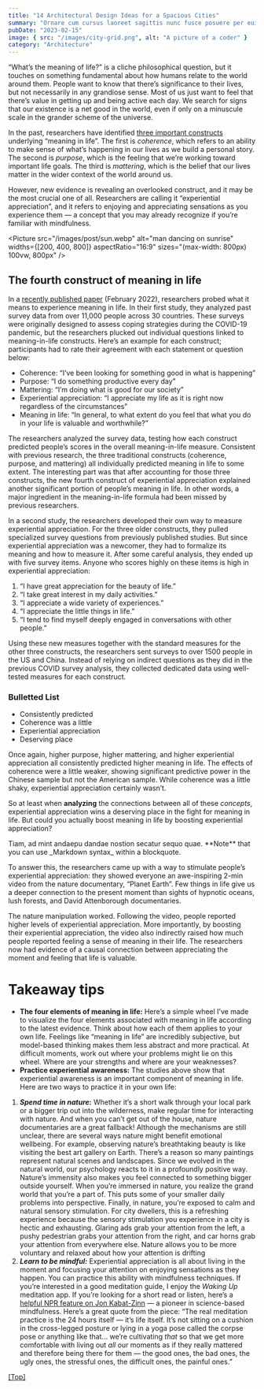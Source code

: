 ```yaml
---
title: "14 Architectural Design Ideas for a Spacious Cities"
summary: "Ornare cum cursus laoreet sagittis nunc fusce posuere per euismod dis vehicula a, semper fames lacus maecenas dictumst pulvinar neque enim non potenti. Torquent hac sociosqu eleifend potenti."
pubDate: "2023-02-15"
image: { src: "/images/city-grid.png", alt: "A picture of a coder" }
category: "Architecture"
---
```


“What’s the meaning of life?” is a cliche philosophical question, but it touches on something fundamental about how humans relate to the world around them. People want to know that there’s significance to their lives, but not necessarily in any grandiose sense. Most of us just want to feel that there’s value in getting up and being active each day. We search for signs that our existence is a net good in the world, even if only on a minuscule scale in the grander scheme of the universe.

In the past, researchers have identified [three important constructs](https://pubmed.ncbi.nlm.nih.gov/30614732/) underlying “meaning in life”. The first is _coherence_, which refers to an ability to make sense of what’s happening in our lives as we build a personal story. The second is _purpose_, which is the feeling that we’re working toward important life goals. The third is _mattering_, which is the belief that our lives matter in the wider context of the world around us.

However, new evidence is revealing an overlooked construct, and it may be the most crucial one of all. Researchers are calling it “experiential appreciation”, and it refers to enjoying and appreciating sensations as you experience them — a concept that you may already recognize if you’re familiar with mindfulness.


<Picture
        src="/images/post/sun.webp"
        alt="man dancing on sunrise"
        widths={[200, 400, 800]}
        aspectRatio="16:9"
        sizes="(max-width: 800px) 100vw, 800px"
/>

## The fourth construct of meaning in life

In a [recently published paper](https://www.nature.com/articles/s41562-021-01283-6.pdf) (February 2022), researchers probed what it means to experience meaning in life. In their first study, they analyzed past survey data from over 11,000 people across 30 countries. These surveys were originally designed to assess coping strategies during the COVID-19 pandemic, but the researchers plucked out individual questions linked to meaning-in-life constructs. Here’s an example for each construct; participants had to rate their agreement with each statement or question below:

- Coherence: “I’ve been looking for something good in what is happening”
- Purpose: “I do something productive every day”
- Mattering: “I’m doing what is good for our society”
- Experiential appreciation: “I appreciate my life as it is right now regardless of the circumstances”
- Meaning in life: “In general, to what extent do you feel that what you do in your life is valuable and worthwhile?”

The researchers analyzed the survey data, testing how each construct predicted people’s scores in the overall meaning-in-life measure. Consistent with previous research, the three traditional constructs (coherence, purpose, and mattering) all individually predicted meaning in life to some extent. The interesting part was that after accounting for those three constructs, the new fourth construct of experiential appreciation explained another significant portion of people’s meaning in life. In other words, a major ingredient in the meaning-in-life formula had been missed by previous researchers.

In a second study, the researchers developed their own way to measure experiential appreciation. For the three older constructs, they pulled specialized survey questions from previously published studies. But since experiential appreciation was a newcomer, they had to formalize its meaning and how to measure it. After some careful analysis, they ended up with five survey items. Anyone who scores highly on these items is high in experiential appreciation:

1.  “I have great appreciation for the beauty of life.”
2.  “I take great interest in my daily activities.”
3.  “I appreciate a wide variety of experiences.”
4.  “I appreciate the little things in life.”
5.  “I tend to find myself deeply engaged in conversations with other people.”

Using these new measures together with the standard measures for the other three constructs, the researchers sent surveys to over 1500 people in the US and China. Instead of relying on indirect questions as they did in the previous COVID survey analysis, they collected dedicated data using well-tested measures for each construct.

### Bulletted List

- Consistently predicted
- Coherence was a little
- Experiential appreciation
- Deserving place

Once again, higher purpose, higher mattering, and higher experiential appreciation all consistently predicted higher meaning in life. The effects of coherence were a little weaker, showing significant predictive power in the Chinese sample but not the American sample. While coherence was a little shaky, experiential appreciation certainly wasn’t.

So at least when **analyzing** the connections between all of these _concepts_, experiential appreciation wins a deserving place in the fight for meaning in life. But could you actually boost meaning in life by boosting experiential appreciation?

<div class="bg-accent text-gray-900 p-6 text-center shadow rounded-md full-bleed">
    <p>Tiam, ad mint andaepu dandae nostion secatur sequo quae.  
    **Note** that you can use _Markdown syntax_ within a blockquote.</p>
</div>

To answer this, the researchers came up with a way to stimulate people’s experiential appreciation: they showed everyone an awe-inspiring 2-min video from the nature documentary, “Planet Earth”. Few things in life give us a deeper connection to the present moment than sights of hypnotic oceans, lush forests, and David Attenborough documentaries.

The nature manipulation worked. Following the video, people reported higher levels of experiential appreciation. More importantly, by boosting their experiential appreciation, the video also indirectly raised how much people reported feeling a sense of meaning in their life. The researchers now had evidence of a causal connection between appreciating the moment and feeling that life is valuable.

# Takeaway tips

- **The four elements of meaning in life:** Here’s a simple wheel I’ve made to visualize the four elements associated with meaning in life according to the latest evidence. Think about how each of them applies to your own life. Feelings like “meaning in life” are incredibly subjective, but model-based thinking makes them less abstract and more practical. At difficult moments, work out where your problems might lie on this wheel. Where are your strengths and where are your weaknesses?
- **Practice experiential awareness:** The studies above show that experiential awareness is an important component of meaning in life. Here are two ways to practice it in your own life:

1.  **_Spend time in nature_:** Whether it’s a short walk through your local park or a bigger trip out into the wilderness, make regular time for interacting with nature. And when you can’t get out of the house, nature documentaries are a great fallback! Although the mechanisms are still unclear, there are several ways nature might benefit emotional wellbeing. For example, observing nature’s breathtaking beauty is like visiting the best art gallery on Earth. There’s a reason so many paintings represent natural scenes and landscapes. Since we evolved in the natural world, our psychology reacts to it in a profoundly positive way. Nature’s immensity also makes you feel connected to something bigger outside yourself. When you’re immersed in nature, you realize the grand world that you’re a part of. This puts some of your smaller daily problems into perspective. Finally, in nature, you’re exposed to calm and natural sensory stimulation. For city dwellers, this is a refreshing experience because the sensory stimulation you experience in a city is hectic and exhausting. Glaring ads grab your attention from the left, a pushy pedestrian grabs your attention from the right, and car horns grab your attention from everywhere else. Nature allows you to be more voluntary and relaxed about how your attention is drifting
2.  **_Learn to be mindful:_** Experiential appreciation is all about living in the moment and focusing your attention on enjoying sensations as they happen. You can practice this ability with mindfulness techniques. If you’re interested in a good meditation guide, I enjoy the _Waking Up_ meditation app. If you’re looking for a short read or listen, here’s a [helpful NPR feature on Jon Kabat-Zinn](https://www.npr.org/2021/12/21/1066585316/mindfulness-meditation-with-john-kabat-zinn) — a pioneer in science-based mindfulness. Here’s a great quote from the piece: “The real meditation practice is the 24 hours itself — it’s life itself. It’s not sitting on a cushion in the cross-legged posture or lying in a yoga pose called the corpse pose or anything like that… we’re cultivating _that_ so that we get more comfortable with living out _all_ our moments as if they really mattered and therefore being there for them — the good ones, the bad ones, the ugly ones, the stressful ones, the difficult ones, the painful ones.”

[[Top]](#top)